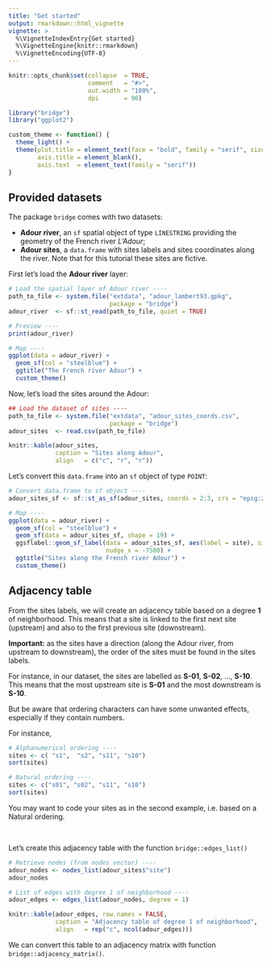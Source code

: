```yaml
---
title: "Get started"
output: rmarkdown::html_vignette
vignette: >
  %\VignetteIndexEntry{Get started}
  %\VignetteEngine{knitr::rmarkdown}
  %\VignetteEncoding{UTF-8}
---
```


```r
knitr::opts_chunk$set(collapse  = TRUE,
                      comment   = "#>",
                      out.width = "100%",
                      dpi       = 96)
```


```r
library("bridge")
library("ggplot2")
```


```r
custom_theme <- function() {
  theme_light() + 
  theme(plot.title = element_text(face = "bold", family = "serif", size = 18),
        axis.title = element_blank(),
        axis.text  = element_text(family = "serif"))
}
```



## Provided datasets

The package `bridge` comes with two datasets:

- **Adour river**, an `sf` spatial object of type `LINESTRING` providing the 
geometry of the French river _L'Adour_;
- **Adour sites**, a `data.frame` with sites labels and sites coordinates along
the river. Note that for this tutorial these sites are fictive.


First let's load the **Adour river** layer:


```r
# Load the spatial layer of Adour river ----
path_to_file <- system.file("extdata", "adour_lambert93.gpkg", 
                            package = "bridge")
adour_river  <- sf::st_read(path_to_file, quiet = TRUE)

# Preview ----
print(adour_river)

# Map ----
ggplot(data = adour_river) +
  geom_sf(col = "steelblue") +
  ggtitle("The French river Adour") +
  custom_theme()
```


Now, let's load the sites around the Adour:


```r
## Load the dataset of sites ----
path_to_file <- system.file("extdata", "adour_sites_coords.csv", 
                            package = "bridge")
adour_sites  <- read.csv(path_to_file)
```


```r
knitr::kable(adour_sites, 
             caption = "Sites along Adour", 
             align   = c("c", "r", "r"))
```


Let's convert this `data.frame` into an `sf` object of type `POINT`:

```r
# Convert data.frame to sf object ----
adour_sites_sf <- sf::st_as_sf(adour_sites, coords = 2:3, crs = "epsg:2154")

# Map ----
ggplot(data = adour_river) +
  geom_sf(col = "steelblue") +
  geom_sf(data = adour_sites_sf, shape = 19) +
  ggsflabel::geom_sf_label(data = adour_sites_sf, aes(label = site), size = 4.5, 
                           nudge_x = -7500) + 
  ggtitle("Sites along the French river Adour") +
  custom_theme()
```



## Adjacency table



From the sites labels, we will create an adjacency table based on a degree **1**
of neighborhood. This means that a site is linked to the first next site 
(upstream) and also to the first previous site (downstream).

**Important:** as the sites have a direction (along the Adour river, from 
upstream to downstream), the order of the sites must be found in the sites labels.

For instance, in our dataset, the sites are labelled as **S-01**, **S-02**, 
..., **S-10**. This means that the most upstream site is **S-01** and the
most downstream is **S-10**.

But be aware that ordering characters can have some unwanted effects, especially if 
they contain numbers.

For instance,

```r
# Alphanumerical ordering ----
sites <- c( "s1",  "s2", "s11", "s10")
sort(sites)

# Natural ordering ----
sites <- c("s01", "s02", "s11", "s10")
sort(sites)
```

You may want to code your sites as in the second example, i.e. based on a Natural 
ordering.

<br />

Let's create this adjacency table with the function `bridge::edges_list()`

```r
# Retrieve nodes (from nodes vector) ----
adour_nodes <- nodes_list(adour_sites$"site")
adour_nodes

# List of edges with degree 1 of neighborhood ----
adour_edges <- edges_list(adour_nodes, degree = 1)
```



```r
knitr::kable(adour_edges, row.names = FALSE,
             caption = "Adjacency table of degree 1 of neighborhood", 
             align   = rep("c", ncol(adour_edges)))
```


We can convert this table to an adjacency matrix with function
`bridge::adjacency_matrix()`.



